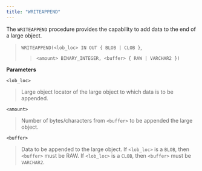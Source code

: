 ```yaml
---
title: "WRITEAPPEND"
---
```


The `WRITEAPPEND` procedure provides the capability to add data to the end of a large object.

> `WRITEAPPEND(<lob_loc> IN OUT { BLOB | CLOB }`,
>
> > `<amount> BINARY_INTEGER, <buffer> { RAW | VARCHAR2 })`

**Parameters**

`<lob_loc>`

> Large object locator of the large object to which data is to be appended.

`<amount>`

> Number of bytes/characters from `<buffer>` to be appended the large object.

`<buffer>`

> Data to be appended to the large object. If `<lob_loc>` is a `BLOB`, then `<buffer>` must be RAW. If `<lob_loc>` is a `CLOB`, then `<buffer>` must be `VARCHAR2`.

